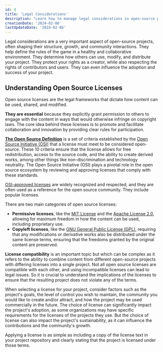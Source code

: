 ```yaml
---
id: 4
title: 'Legal Considerations'
description: "Learn how to manage legal considerations in open-source projects. Understand licenses, compliance, and risk mitigation strategies."
creationDate: '2024-02-06'
lastUpdateDate: '2024-02-06'
---
```


<p class="lead">Legal considerations are a very important aspect of open-source projects, often shaping their structure, growth, and community interactions. They help define the rules of the game in a healthy and collaborative environment. They determine how others can use, modify, and distribute your project. They protect your rights as a creator, while also respecting the rights of contributors and users. They can even influence the adoption and success of your project.</p>

## Understanding Open Source Licenses

Open source licenses are the legal frameworks that dictate how content can be used, shared, and modified.

**They are essential** because they explicitly grant permission to others to engage with the content in ways that would otherwise infringe on copyright laws. The core idea behind these licenses is to promote and facilitate collaboration and innovation by providing clear rules for participation.

**[The Open Source Definition](https://opensource.org/osd/)** is a set of criteria established by the [Open Source Initiative (OSI)](https://opensource.org/) that a license must meet to be considered open-source. These 10 criteria ensure that the license allows for free redistribution, access to the source code, and the ability to create derived works, among other things like non-discrimination and technology neutrality. The Open Source Initiative (OSI) plays a pivotal role in the open source ecosystem by reviewing and approving licenses that comply with these standards.

[OSI-approved licenses](https://opensource.org/licenses/) are widely recognized and respected, and they are often used as a reference for the open source community. They include popular licenses.

There are two main categories of open source licenses:
- **Permissive licenses**, like the [MIT License](https://opensource.org/licenses/MIT) and the [Apache License 2.0](https://opensource.org/licenses/Apache-2.0), allowing for maximum freedom in how the content can be used, including proprietary use.
- **Copyleft licenses**, like the [GNU General Public License (GPL)](https://opensource.org/licenses/GPL-3.0), requiring that any modifications or derivative works also be distributed under the same license terms, ensuring that the freedoms granted by the original content are preserved.

**License compatibility** is an important topic but which can be complex as it refers to the ability to combine content from different open-source projects with differing licenses into a single project. Not all open source licenses are compatible with each other, and using incompatible licenses can lead to legal issues. So it is crucial to understand the implications of the licenses to ensure that the resulting project does not violate any of the terms.

When selecting a license for your project, consider factors such as the project's goals, the level of control you wish to maintain, the community you would like to create and/or attract, and how the project may be used commercially in the future. The choice of license can significantly impact the project's adoption, as some organizations may have specific requirements for the licenses of the projects they use. But the choice of license can also impact the project's sustainability, as it can influence the contributions and the community's growth.

Applying a license is as simple as including a copy of the license text in your project repository and clearly stating that the project is licensed under those terms.
